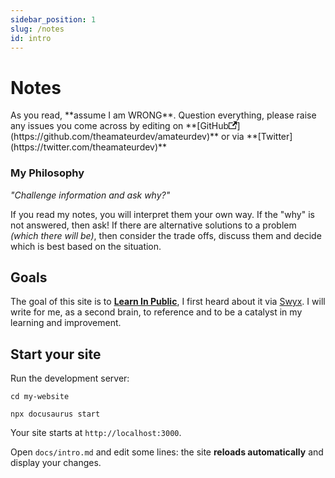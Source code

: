 ```yaml
---
sidebar_position: 1
slug: /notes
id: intro
---
```



# Notes

<HomepageFeatures />
As you read, **assume I am WRONG**. Question everything, please raise any issues
you come across by editing on **[GitHub<svg
  width="13.5"
  height="13.5"
  aria-hidden="true"
  viewBox="0 0 24 24"
  class="iconExternalLink_node_modules-@docusaurus-theme-classic-lib-next-theme-IconExternalLink-"
>
  <path
    fill="currentColor"
    d="M21 13v10h-21v-19h12v2h-10v15h17v-8h2zm3-12h-10.988l4.035 4-6.977 7.07 2.828 2.828 6.977-7.07 4.125 4.172v-11z"
  ></path>
</svg>](https://github.com/theamateurdev/amateurdev)** or via **[Twitter](https://twitter.com/theamateurdev)**

### My Philosophy

_"Challenge information and ask why?"_

If you read my notes, you will interpret them your own way. If the "why" is not answered, then ask!
If there are alternative solutions to a problem _(which there will be)_, then consider the trade offs, discuss them and decide which is best based on the situation.

## Goals

The goal of this site is to **[Learn In Public](https://https://www.swyx.io/learn-in-public/)**, I first heard about it via [Swyx](https://twitter.com/swyx).
I will write for me, as a second brain, to reference and to be a catalyst in my learning and improvement.

## Start your site

Run the development server:

```shell
cd my-website

npx docusaurus start
```

Your site starts at `http://localhost:3000`.

Open `docs/intro.md` and edit some lines: the site **reloads automatically** and display your changes.
